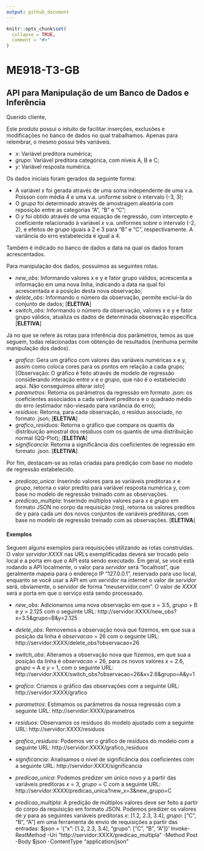 ```yaml
---
output: github_document
---
```


<!-- README.md is generated from README.Rmd. Please edit that file -->

```r
knitr::opts_chunk$set(
  collapse = TRUE,
  comment = "#>"
)
```

# ME918-T3-GB

## API para Manipulação de um Banco de Dados e Inferência

<!-- badges: start -->
<!-- badges: end -->

Querido cliente,

Este produto possui o intuito de facilitar inserções, exclusões e modificações no banco de dados no qual trabalhamos. Apenas para relembrar, o mesmo possui três variáveis.

- *x*: Variável preditora numérica;
- *grupo*: Variável preditora categórica, com níveis A, B e C;
- *y*: Variável resposta numérica.

Os dados iniciais foram gerados da seguinte forma:

- A variável *x* foi gerada através de uma soma independente de uma v.a. Poisson com média 4 e uma v.a. uniforme sobre o intervalo (-3, 3);
- O *grupo* foi determinado através de amostragem aleatória com reposição entre as categorias "A", "B" e "C";
- O *y* foi obtido através de uma equação de regressão, com intercepto e coeficiente relacionado à variável *x* v.a. uniformes sobre o intervalo (-2, 2), e efeitos de grupo iguais a 2 e 3 para "B" e "C", respectivamente. A variância do erro estabelecida é igual a 4.

Também é indicado no banco de dados a data na qual os dados foram acrescentados.

Para manipulação dos dados, possuímos as seguintes rotas.

- *new_obs*: Informando valores x e y e fator grupo válidos, acrescenta a informação em uma nova linha, indicando a data na qual foi acrescentada e a posição desta nova observação;
- *delete_obs*: Informando o número da observação, permite excluí-la do conjunto de dados; [**ELETIVA**]
- *switch_obs*: Informando o número da observação, valores x e y e fator grupo válidos, atualiza os dados de determinada observação específica. [**ELETIVA**]

Já no que se refere às rotas para inferência dos parâmetros, temos as que seguem, todas relacionadas com obtenção de resultados (nenhuma permite manipulação dos dados).

- *grafico*: Gera um gráfico com valores das variáveis numéricas x e y, assim como coloca cores para os pontos em relação a cada grupo; [Observação: O gráfico é feito através de modelo de regressão considerando interação entre *x* e o *grupo*, que não é o estabelecido aqui. Não conseguimos alterar isto]
- *parametros*: Retorna os parâmetros da regressão em formato .json: os coeficientes associados a cada variável preditora e o quadrado médio do erro (estimador não-viesado para variância do erro);
- *residuos*: Retorna, para cada observação, o resíduo associado, no formato .json; [**ELETIVA**] 
- *grafico_residuos*: Retorna o gráfico que compara os quantis da distribuição amostral dos resíduos com os quantis de uma distribuição normal (QQ-Plot); [**ELETIVA**]
- *significancia*: Retorna a significância dos coeficientes de regressão em formato .json. [**ELETIVA**]

Por fim, destacam-se as rotas criadas para predição com base no modelo de regressão estabelecido.

- *predicao_unica*: Inserindo valores para as variáveis preditoras *x* e *grupo*, retorna o valor predito para variável resposta numérica y, com base no modelo de regressão treinado com as observações.
- *predicao_multipla*: Inserindo múltiplos valores para *x* e *grupo* em formato JSON no corpo da requisição (req), retorna os valores preditos de y para cada um dos novos conjuntos de variáveis preditoras, com base no modelo de regressão treinado com as observações. [**ELETIVA**]

#### Exemplos

Seguem alguns exemplos para requisições utilizando as rotas construídas.
O valor *servidor:XXXX* nas URLs exemplificadas deverá ser trocado pelo local e a porta em que o API está sendo executado. 
Em geral, se você está rodando a API localmente, o valor para *servidor* será "localhost", que geralmente mapeia para o endereço IP "127.0.0.1", reservado para uso local, enquanto se você usar a API em um servidor na internet o valor de *servidor* será, obviamente, o servidor de forma "meuservidor.com". O valor de *XXXX* será a porta em que o serviço está sendo processado. 

- *new_obs*: Adicionamos uma nova observação em que *x* = 3.5, *grupo* = B e *y* = 2.125 com o seguinte URL:
http://servidor:XXXX/new_obs?x=3.5&grupo=B&y=2.125

- *delete_obs*: Removemos a observação nova que fizemos, em que sua a posição da linha é *observacao* = 26 com o seguinte URL:
http://servidor:XXXX/delete_obs?observacao=26

- *switch_obs*: Alteramos a observação nova que fizemos, em que sua a posição da linha é *observacao* = 26, para os novos valores *x* = 2.6, *grupo* = A e *y* = 1, com o seguinte URL:
http://servidor:XXXX/switch_obs?observacao=26&x=2.6&grupo=A&y=1

- *grafico*: Criamos o gráfico das observações com a seguinte URL:
http://servidor:XXXX/grafico

- *parametros*: Estimamos os parâmetros da nossa regressão com a seguinte URL:
http://servidor:XXXX/parametros

- *residuos*: Observamos os resíduos do modelo ajustado com a seguinte URL:
http://servidor:XXXX/residuos

- *grafico_residuos*: Podemos ver o gráfico de resíduos do modelo com a seguinte URL:
http://servidor:XXXX/grafico_residuos

- *significancia*: Analisamos o nível de significância dos coeficientes com a seguinte URL:
http://servidor:XXXX/significancia

- *predicao_unica*: Podemos predizer um único novo *y* a partir das variáveis preditoras *x* = 3, *grupo* = C com a seguinte URL:
http://servidor:XXXX/predicao_unica?new_x=3&new_grupo=C

- *predicao_multipla*: A predição de múltiplos valores deve ser feito a partir do corpo da requisição em formato JSON. Podemos predizer os valores de *y* para as seguintes variáveis preditoras *x*: [1.2, 2.3, 3.4], *grupo*: ["C", "B", "A"] em uma ferramenta de envio de requisições a partir das entradas:
$json = '{"x": [1.2, 2.3, 3.4], "grupo": ["C", "B", "A"]}'
Invoke-RestMethod -Uri "http://servidor:XXXX/predicao_multipla" -Method Post -Body $json -ContentType "application/json"
